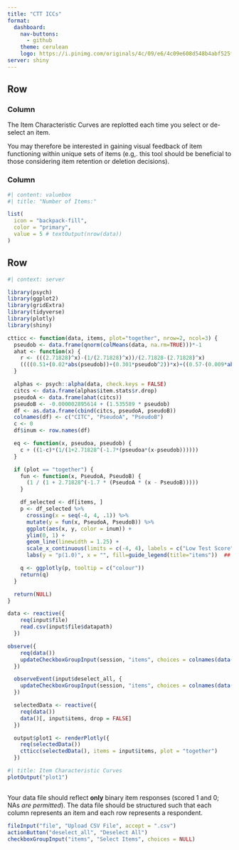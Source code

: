 ```yaml
---
title: "CTT ICCs"
format: 
  dashboard:
    nav-buttons: 
      - github 
    theme: cerulean
    logo: https://i.pinimg.com/originals/4c/09/e6/4c09e608d548b4abf525f3bb2b215c68.png
server: shiny
---
```


## Row {height=20%}

### Column {width=50%}

The Item Characteristic Curves are replotted each time you select or de-select an item. 

You may therefore be interested in gaining visual feedback of item functioning within unique sets of items (e.g,. this tool should be beneficial to those considering item retention or deletion decisions).

### Column {width=50%}

```r
#| content: valuebox
#| title: "Number of Items:"

list(
  icon = "backpack-fill",
  color = "primary",
  value = 5 # textOutput(nrow(data))
)
```

## Row {height=80%}

```r
#| context: server

library(psych)
library(ggplot2)
library(gridExtra)
library(tidyverse)
library(plotly)
library(shiny)

ctticc <- function(data, items, plot="together", nrow=2, ncol=3) {
  pseudob <- data.frame(qnorm(colMeans(data, na.rm=TRUE)))*-1
  ahat <- function(x) {
    r <- (((2.71828)^x)-(1/(2.71828)^x))/(2.71828-(2.71828)^x)
    ((((0.51+(0.02*abs(pseudob))+(0.301*pseudob^2))*x)+((0.57-(0.009*abs(pseudob))+(0.19*pseudob^2))*r))*1.71633)
  }

  alphas <- psych::alpha(data, check.keys = FALSE)
  citcs <- data.frame(alphas$item.stats$r.drop)
  pseudoA <- data.frame(ahat(citcs))
  pseudoB <- -0.000002895614 + (1.535589 * pseudob)
  df <- as.data.frame(cbind(citcs, pseudoA, pseudoB))
  colnames(df) <- c("CITC", "PseudoA", "PseudoB")
  c <- 0
  df$inum <- row.names(df)

  eq <- function(x, pseudoa, pseudob) {
    c + ((1-c)*(1/(1+2.71828^(-1.7*(pseudoa*(x-pseudob))))))
  }

  if (plot == "together") {
    fun <- function(x, PseudoA, PseudoB) {
      (1 / (1 + 2.71828^(-1.7 * (PseudoA * (x - PseudoB)))))
    }

    df_selected <- df[items, ]
    p <- df_selected %>%
      crossing(x = seq(-4, 4, .1)) %>%
      mutate(y = fun(x, PseudoA, PseudoB)) %>%
      ggplot(aes(x, y, color = inum)) +
      ylim(0, 1) +
      geom_line(linewidth = 1.25) +
      scale_x_continuous(limits = c(-4, 4), labels = c("Low Test Score", "", "Average Test Score", "", "High Test Score")) +
      labs(y = "p(1.0)", x = "", fill=guide_legend(title="items"))  ## not working

    q <- ggplotly(p, tooltip = c("colour"))
    return(q)
  }

  return(NULL)
}

data <- reactive({
    req(input$file)
    read.csv(input$file$datapath)
  })

observe({
    req(data())
    updateCheckboxGroupInput(session, "items", choices = colnames(data()), selected = colnames(data()))
  })

  observeEvent(input$deselect_all, {
    updateCheckboxGroupInput(session, "items", choices = colnames(data()), selected = character(0))
  })

  selectedData <- reactive({
    req(data())
    data()[, input$items, drop = FALSE]
  })

  output$plot1 <- renderPlotly({
    req(selectedData())
    ctticc(selectedData(), items = input$items, plot = "together")
  })

```

```r
#| title: Item Characteristic Curves
plotOutput("plot1")
```

## {.sidebar}

Your data file should reflect **only** binary item responses (scored 1 and 0; NAs *are permitted*). The data file should be structured such that each column represents an item and each row represents a respondent.

```r

fileInput("file", "Upload CSV File", accept = ".csv")
actionButton("deselect_all", "Deselect All")
checkboxGroupInput("items", "Select Items", choices = NULL)

```
